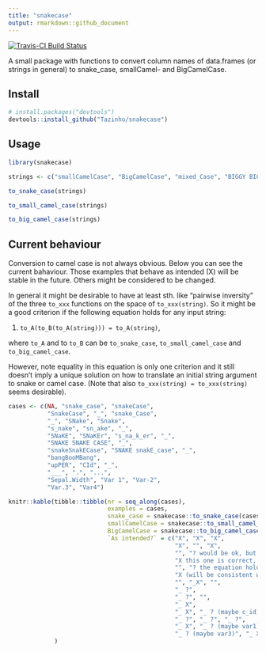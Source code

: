 ```yaml
---
title: "snakecase"
output: rmarkdown::github_document
---
```


[![Travis-CI Build Status](https://travis-ci.org/Tazinho/snakecase.svg?branch=master)](https://travis-ci.org/Tazinho/snakecase)

A small package with functions to convert column names of data.frames (or strings
in general) to snake_case, smallCamel- and BigCamelCase.

## Install

```r
# install.packages("devtools")
devtools::install_github("Tazinho/snakecase")
```

## Usage

```r
library(snakecase)

strings <- c("smallCamelCase", "BigCamelCase", "mixed_Case", "BIGGY BIGGY BIGGY", NA)

to_snake_case(strings)

to_small_camel_case(strings)

to_big_camel_case(strings)
```

## Current behaviour

Conversion to camel case is not always obvious. Below you can see the current bahaviour. Those examples that behave as intended (X) will be stable in the future.
Others might be considered to be changed.

In general it might be desirable to have at least sth. like "pairwise inversity" of the three `to_xxx` functions on the space of `to_xxx(string)`. So it might be a good criterion if the following equation holds for any input string:

1. `to_A(to_B(to_A(string))) = to_A(string)`,

where `to_A` and to `to_B` can be `to_snake_case`, `to_small_camel_case` and `to_big_camel_case`.

However, note equality in this equation is only one criterion and it still doesn't
imply a unique solution on how to translate an initial string argument to snake or camel case. (Note that also `to_xxx(string) = to_xxx(string)` seems desirable).

```r
cases <- c(NA, "snake_case", "snakeCase",
           "SnakeCase", "_", "snake_Case", 
           "_", "SNake", "Snake",
           "s_nake", "sn_ake", "_",
           "SNaKE", "SNaKEr", "s_na_k_er", "_",
           "SNAKE SNAKE CASE", "_",
           "snakeSnakECase", "SNAKE snakE_case", "_",
           "bangBooMBang",
           "upPER", "CId", "_",
           "___", ".", "...",
           "Sepal.Width", "Var 1", "Var-2",
           "Var.3", "Var4")

knitr::kable(tibble::tibble(nr = seq_along(cases),
                            examples = cases,
                            snake_case = snakecase::to_snake_case(cases),
                            smallCamelCase = snakecase::to_small_camel_case(cases),
                            BigCamelCase = snakecase::to_big_camel_case(cases),
                            `As intended?` = c("X", "X", "X", 
                                               "X", "", "X",
                                               "", "? would be ok, but maybe sn_ake or s_nake...-> must be s_nake, because of 10", "X",
                                               "X this one is correct, but it implies that 8 has to be translated to s_nake (otherwise the equation above does not hold)", "X",
                                               "", "? the equation holds, but...hm.., better s_na_ke (would be consistent with 8 and 10 and still allow for capital letter stuff below)", "? the equation holds, but better s_na_k_er, to be consistent with changes (8,10,13)",
                                               "X (will be consistent with a change to 14)",
                                               "", "_X", "",
                                               "_ ?",
                                               "_ ?", "",
                                               "_ X",
                                               "_ X", "_ ? (maybe c_id)", "_ ?",
                                               "_ ?", "_ ?", "_ ?",
                                               "_ X", "_ ? (maybe var1)", "_ ?", 
                                               "_ ? (maybe var3)", "_ X"))
             )
```